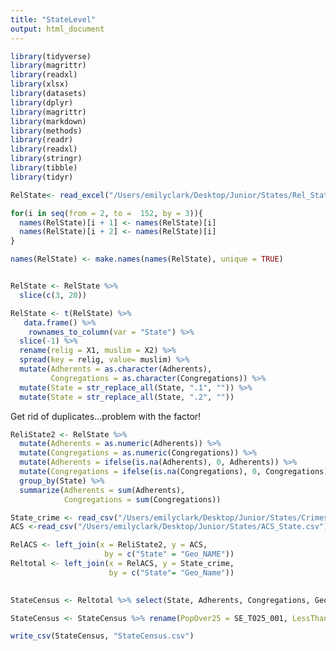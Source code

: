 ```yaml
---
title: "StateLevel"
output: html_document
---
```



```r
library(tidyverse)
library(magrittr)
library(readxl)
library(xlsx)
library(datasets)
library(dplyr)
library(magrittr)
library(markdown)
library(methods)
library(readr)
library(readxl)
library(stringr)
library(tibble)
library(tidyr)

```

```r

RelState<- read_excel("/Users/emilyclark/Desktop/Junior/States/Rel_State.xlsx", skip = 1, sheet = "Sheet1")

for(i in seq(from = 2, to =  152, by = 3)){
  names(RelState)[i + 1] <- names(RelState)[i]
  names(RelState)[i + 2] <- names(RelState)[i]
}

names(RelState) <- make.names(names(RelState), unique = TRUE)


RelState <- RelState %>% 
  slice(c(3, 20))

RelState <- t(RelState) %>%
   data.frame() %>%
    rownames_to_column(var = "State") %>%
  slice(-1) %>%
  rename(relig = X1, muslim = X2) %>%
  spread(key = relig, value= muslim) %>%
  mutate(Adherents = as.character(Adherents),
         Congregations = as.character(Congregations)) %>%
  mutate(State = str_replace_all(State, ".1", "")) %>% 
  mutate(State = str_replace_all(State, ".2", ""))


```


Get rid of duplicates...problem with the factor!

```r

ReliState2 <- RelState %>% 
  mutate(Adherents = as.numeric(Adherents)) %>% 
  mutate(Congregations = as.numeric(Congregations)) %>% 
  mutate(Adherents = ifelse(is.na(Adherents), 0, Adherents)) %>% 
  mutate(Congregations = ifelse(is.na(Congregations), 0, Congregations)) %>%
  group_by(State) %>% 
  summarize(Adherents = sum(Adherents),
            Congregations = sum(Congregations))


```


```r
State_crime <- read_csv("/Users/emilyclark/Desktop/Junior/States/Crimes_state.csv") %>% mutate(Geo_Name = str_replace_all(Geo_Name, " ", "."))
ACS <-read_csv("/Users/emilyclark/Desktop/Junior/States/ACS_State.csv") %>% mutate(Geo_NAME = str_replace_all(Geo_NAME, " ", "."))

```


```r

RelACS <- left_join(x = ReliState2, y = ACS, 
                     by = c("State" = "Geo_NAME"))
Reltotal <- left_join(x = RelACS, y = State_crime,
                      by = c("State"= "Geo_Name"))
                     
```                    


```r

StateCensus <- Reltotal %>% select(State, Adherents, Congregations, Geo_FIPS.x, SE_T025_001, SE_T025_002, SE_T004_001, SE_T002_001, SE_T002_002,  SE_T057_001 )

StateCensus <- StateCensus %>% rename(PopOver25 = SE_T025_001, LessThanHS25yrs = SE_T025_002, NumViolentCrime = SE_T004_001, TotalPop = SE_T002_001, PopDens = SE_T002_002, MedIncome = SE_T057_001 )

```


```r
write_csv(StateCensus, "StateCensus.csv")

```